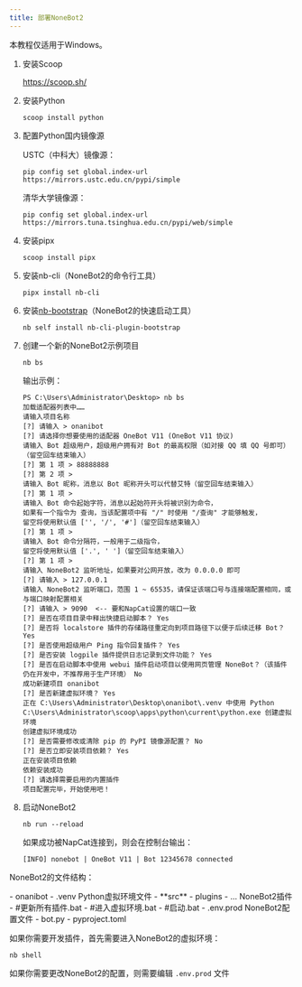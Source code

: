 ```yaml
---
title: 部署NoneBot2
---
```



<LinkCard
  title="NoneBot2 - 官网"
  href="https://nonebot.dev/docs/"
  target="_blank"
  description="NoneBot2 是一个现代、跨平台、可扩展的 Python 聊天机器人框架"
/>


<Aside type="caution">本教程仅适用于Windows。</Aside>

<Steps>

1. 安装Scoop

    https://scoop.sh/

2. 安装Python

    ```shell
    scoop install python
    ```


3. 配置Python国内镜像源

    USTC（中科大）镜像源：
    ```shell
    pip config set global.index-url https://mirrors.ustc.edu.cn/pypi/simple
    ```

    清华大学镜像源：
    ```shell
    pip config set global.index-url https://mirrors.tuna.tsinghua.edu.cn/pypi/web/simple
    ```

4. 安装pipx

    ```shell
    scoop install pipx
    ```

5. 安装nb-cli（NoneBot2的命令行工具）

    ```shell
    pipx install nb-cli
    ```

6. 安装[nb-bootstrap](https://github.com/lgc-NB2Dev/nb-cli-plugin-bootstrap)（NoneBot2的快速启动工具）

    ```shell
    nb self install nb-cli-plugin-bootstrap
    ```
7. 创建一个新的NoneBot2示例项目

    ```shell
    nb bs
    ```

    输出示例：
    ```shell    
    PS C:\Users\Administrator\Desktop> nb bs
    加载适配器列表中……
    请输入项目名称
    [?] 请输入 > onanibot
    [?] 请选择你想要使用的适配器 OneBot V11 (OneBot V11 协议)
    请输入 Bot 超级用户，超级用户拥有对 Bot 的最高权限（如对接 QQ 填 QQ 号即可）（留空回车结束输入）
    [?] 第 1 项 > 88888888
    [?] 第 2 项 >
    请输入 Bot 昵称，消息以 Bot 昵称开头可以代替艾特（留空回车结束输入）
    [?] 第 1 项 >
    请输入 Bot 命令起始字符，消息以起始符开头将被识别为命令，
    如果有一个指令为 查询，当该配置项中有 "/" 时使用 "/查询" 才能够触发，
    留空将使用默认值 ['', '/', '#']（留空回车结束输入）
    [?] 第 1 项 >
    请输入 Bot 命令分隔符，一般用于二级指令，
    留空将使用默认值 ['.', ' ']（留空回车结束输入）
    [?] 第 1 项 >
    请输入 NoneBot2 监听地址，如果要对公网开放，改为 0.0.0.0 即可
    [?] 请输入 > 127.0.0.1
    请输入 NoneBot2 监听端口，范围 1 ~ 65535，请保证该端口号与连接端配置相同，或与端口映射配置相关
    [?] 请输入 > 9090  <-- 要和NapCat设置的端口一致
    [?] 是否在项目目录中释出快捷启动脚本？ Yes
    [?] 是否将 localstore 插件的存储路径重定向到项目路径下以便于后续迁移 Bot？ Yes
    [?] 是否使用超级用户 Ping 指令回复插件？ Yes
    [?] 是否安装 logpile 插件提供日志记录到文件功能？ Yes
    [?] 是否在启动脚本中使用 webui 插件启动项目以使用网页管理 NoneBot？（该插件仍在开发中，不推荐用于生产环境） No
    成功新建项目 onanibot
    [?] 是否新建虚拟环境？ Yes
    正在 C:\Users\Administrator\Desktop\onanibot\.venv 中使用 Python C:\Users\Administrator\scoop\apps\python\current\python.exe 创建虚拟环境
    创建虚拟环境成功
    [?] 是否需要修改或清除 pip 的 PyPI 镜像源配置？ No
    [?] 是否立即安装项目依赖？ Yes
    正在安装项目依赖
    依赖安装成功
    [?] 请选择需要启用的内置插件
    项目配置完毕，开始使用吧！
    ```

8. 启动NoneBot2

    ```shell
    nb run --reload
    ```

    如果成功被NapCat连接到，则会在控制台输出：

    ```shell
    [INFO] nonebot | OneBot V11 | Bot 12345678 connected
    ```
</Steps>

NoneBot2的文件结构：

<FileTree>
- onanibot
    - .venv Python虚拟环境文件
    - **src**
        - plugins
                - ... NoneBot2插件
    - #更新所有插件.bat
    - #进入虚拟环境.bat
    - #启动.bat
    - .env.prod NoneBot2配置文件
    - bot.py
    - pyproject.toml
</FileTree>

如果你需要开发插件，首先需要进入NoneBot2的虚拟环境：

```shell
nb shell
```

如果你需要更改NoneBot2的配置，则需要编辑 `.env.prod` 文件